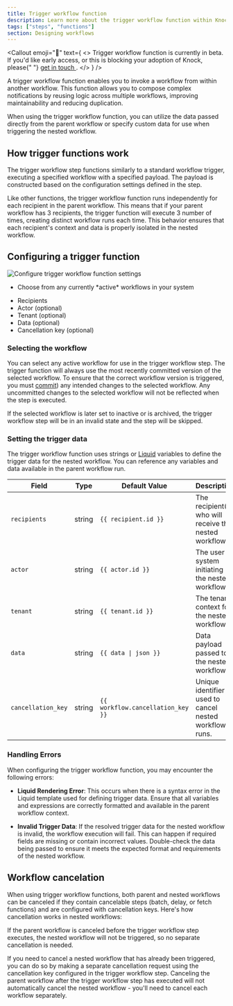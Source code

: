 ```yaml
---
title: Trigger workflow function
description: Learn more about the trigger workflow function within Knock's notification engine.
tags: ["steps", "functions"]
section: Designing workflows
---
```


<Callout
  emoji="🚧"
  text={
    <>
      Trigger workflow function is currently in beta. If you'd like early
      access, or this is blocking your adoption of Knock, please{" "}
      <a href="mailto:support@knock.app?subject=Trigger workflow function beta access">
        get in touch
      </a>
      .
    </>
  }
/>

A trigger workflow function enables you to invoke a workflow from within another workflow. This function allows you to compose complex notifications by reusing logic across multiple workflows, improving maintainability and reducing duplication.

When using the trigger workflow function, you can utilize the data passed directly from the parent workflow or specify custom data for use when triggering the nested workflow.

## How trigger functions work

The trigger workflow step functions similarly to a standard workflow trigger, executing a specified workflow with a specified payload. The payload is constructed based on the configuration settings defined in the step.

Like other functions, the trigger workflow function runs independently for each recipient in the parent workflow. This means that if your parent workflow has 3 recipients, the trigger function will execute 3 number of times, creating distinct workflow runs each time. This behavior ensures that each recipient's context and data is properly isolated in the nested workflow.

## Configuring a trigger function

![Configure trigger workflow function settings](/images/functions/functions_trigger_workflow_settings.png)

<Steps>
  <Step title="Select an active workflow">
    <ul>
      <li>Choose from any currently *active* workflows in your system</li>
    </ul>
  </Step>
  <Step title="Configure step settings for trigger data">
    <ul>
      <li>Recipients</li>
      <li>Actor (optional)</li>
      <li>Tenant (optional)</li>
      <li>Data (optional)</li>
      <li>Cancellation key (optional)</li>
    </ul>
  </Step>
</Steps>

### Selecting the workflow

You can select any active workflow for use in the trigger workflow step. The trigger function will always use the most recently committed version of the selected workflow. To ensure that the correct workflow version is triggered, you must [commit](/concepts/commits.mdx)) any intended changes to the selected workflow. Any uncommitted changes to the selected workflow will not be reflected when the step is executed.

If the selected workflow is later set to inactive or is archived, the trigger workflow step will be in an invalid state and the step will be skipped.

### Setting the trigger data

The trigger workflow function uses strings or [Liquid](/designing-workflows/template-editor/reference-liquid-helpers.mdx) variables to define the trigger data for the nested workflow. You can reference any variables and data available in the parent workflow run.

| Field              | Type   | Default Value                     | Description                                            |
| ------------------ | ------ | --------------------------------- | ------------------------------------------------------ |
| `recipients`       | string | `{{ recipient.id }}`              | The recipient(s) who will receive the nested workflow. |
| `actor`            | string | `{{ actor.id }}`                  | The user or system initiating the nested workflow.     |
| `tenant`           | string | `{{ tenant.id }}`                 | The tenant context for the nested workflow.            |
| `data`             | string | `{{ data \| json }}`              | Data payload passed to the nested workflow.            |
| `cancellation_key` | string | `{{ workflow.cancellation_key }}` | Unique identifier used to cancel nested workflow runs. |

### Handling Errors

When configuring the trigger workflow function, you may encounter the following errors:

- **Liquid Rendering Error**: This occurs when there is a syntax error in the Liquid template used for defining trigger data. Ensure that all variables and expressions are correctly formatted and available in the parent workflow context.

- **Invalid Trigger Data**: If the resolved trigger data for the nested workflow is invalid, the workflow execution will fail. This can happen if required fields are missing or contain incorrect values. Double-check the data being passed to ensure it meets the expected format and requirements of the nested workflow.

## Workflow cancelation

When using trigger workflow functions, both parent and nested workflows can be canceled if they contain cancelable steps (batch, delay, or fetch functions) and are configured with cancellation keys. Here's how cancellation works in nested workflows:

If the parent workflow is canceled before the trigger workflow step executes, the nested workflow will not be triggered, so no separate cancellation is needed.

If you need to cancel a nested workflow that has already been triggered, you can do so by making a separate cancellation request using the cancellation key configured in the trigger workflow step. Canceling the parent workflow after the trigger workflow step has executed will not automatically cancel the nested workflow - you'll need to cancel each workflow separately.
